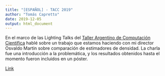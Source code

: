 ```yaml
---
title: "[ESPAÑOL] - TACC 2019"
author: "Tomás Capretto"
date: 2019-12-05
output: html_document
---
```


En el marco de las Lighting Talks del [Taller Argentino de Computación Científica](https://tallerargentinocc.github.io/) hablé sobre un trabajo que estamos haciendo con mi director Osvaldo Martin sobre comparación de estimadores de densidad. La charla fue una introducción a la problemática, y los resultados obtenidos hasta el momento fueron incluidos en un póster.

[Link](/../slides/tacc_2019/presentacion.html)